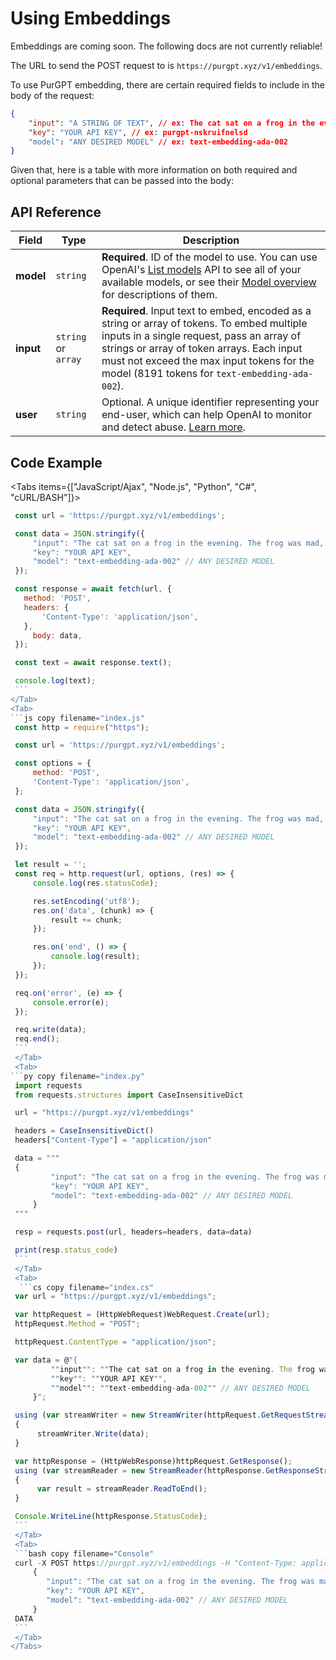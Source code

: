 
# Using Embeddings

<Callout type="warning" emoji="⚠️">
    Embeddings are coming soon. The following docs are not currently reliable!
</Callout>

The URL to send the POST request to is `https://purgpt.xyz/v1/embeddings`.

To use PurGPT embedding, there are certain required fields to include in the body of the request:

```json
{
    "input": "A STRING OF TEXT", // ex: The cat sat on a frog in the evening. The frog was mad, because it wanted to sleep.
    "key": "YOUR API KEY", // ex: purgpt-nskruifnelsd
    "model": "ANY DESIRED MODEL" // ex: text-embedding-ada-002
} 
```

Given that, here is a table with more information on both required and optional parameters that can be passed into the body:

## API Reference

| **Field**   | **Type**                 | **Description**                                                                                                                                                                                                                                                                                                                                                                                                                                                                                                                                                                                                                                                                                                                                                             |
|---------|----------------------|-------------------------------------------------------------------------------------------------------------------------------------------------------------------------------------------------------------------------------------------------------------------------------------------------------------------------------------------------------------------------------------------------------------------------------------------------------------------------------------------------------------------------------------------------------------------------------------------------------------------------------------------------------------------------------------------------------------------------------------------------------------------------|
| **model**   | `string`             | **Required**. ID of the model to use. You can use OpenAI's [List models](https://platform.openai.com/docs/api-reference/models/list) API to see all of your available models, or see their [Model overview](https://platform.openai.com/docs/models/overview) for descriptions of them.                                                                                                                                                                                                                                                                                                                                                                                                                                                                                                                                                                                                         |
| **input**   | `string` or `array`  | **Required**. Input text to embed, encoded as a string or array of tokens. To embed multiple inputs in a single request, pass an array of strings or array of token arrays. Each input must not exceed the max input tokens for the model (8191 tokens for `text-embedding-ada-002`).                                                                                                                                                                                                                                                                                                                                                                                       |
| **user**    | `string`             | Optional. A unique identifier representing your end-user, which can help OpenAI to monitor and detect abuse. [Learn more](https://platform.openai.com/docs/guides/safety-best-practices/end-user-ids).                                                                                                                                                                                                                                                                                                                                                                                                                                                                                                                                                                                                                                                 |

## Code Example

<Tabs items={["JavaScript/Ajax", "Node.js", "Python", "C#", "cURL/BASH"]}>
  <Tab>
   ```js copy filename="index.js"
    const url = 'https://purgpt.xyz/v1/embeddings';

    const data = JSON.stringify({
        "input": "The cat sat on a frog in the evening. The frog was mad, because it wanted to sleep.",
        "key": "YOUR API KEY",
        "model": "text-embedding-ada-002" // ANY DESIRED MODEL
    });

    const response = await fetch(url, {
      method: 'POST',
      headers: {
          'Content-Type': 'application/json',
      },
        body: data,
    });

    const text = await response.text();

    console.log(text);
    ```
  </Tab>
  <Tab>
   ```js copy filename="index.js"
    const http = require("https");

    const url = 'https://purgpt.xyz/v1/embeddings';

    const options = {
        method: 'POST',
        'Content-Type': 'application/json',
    };

    const data = JSON.stringify({
        "input": "The cat sat on a frog in the evening. The frog was mad, because it wanted to sleep.",
        "key": "YOUR API KEY",
        "model": "text-embedding-ada-002" // ANY DESIRED MODEL
    });

    let result = '';
    const req = http.request(url, options, (res) => {
        console.log(res.statusCode);

        res.setEncoding('utf8');
        res.on('data', (chunk) => {
            result += chunk;
        });

        res.on('end', () => {
            console.log(result);
        });
    });

    req.on('error', (e) => {
        console.error(e);
    });

    req.write(data);
    req.end();
    ```
    </Tab>
    <Tab>
   ```py copy filename="index.py"
    import requests
    from requests.structures import CaseInsensitiveDict

    url = "https://purgpt.xyz/v1/embeddings"

    headers = CaseInsensitiveDict()
    headers["Content-Type"] = "application/json"

    data = """
    {
            "input": "The cat sat on a frog in the evening. The frog was mad, because it wanted to sleep.",
            "key": "YOUR API KEY",
            "model": "text-embedding-ada-002" // ANY DESIRED MODEL
        }
    """

    resp = requests.post(url, headers=headers, data=data)

    print(resp.status_code)
    ```
    </Tab>
    <Tab>
     ```cs copy filename="index.cs" 
    var url = "https://purgpt.xyz/v1/embeddings";

    var httpRequest = (HttpWebRequest)WebRequest.Create(url);
    httpRequest.Method = "POST";

    httpRequest.ContentType = "application/json";

    var data = @"{
            ""input"": ""The cat sat on a frog in the evening. The frog was mad, because it wanted to sleep"",
            ""key"": ""YOUR API KEY"",
            ""model"": ""text-embedding-ada-002"" // ANY DESIRED MODEL
        }";

    using (var streamWriter = new StreamWriter(httpRequest.GetRequestStream()))
    {
         streamWriter.Write(data);
    }

    var httpResponse = (HttpWebResponse)httpRequest.GetResponse();
    using (var streamReader = new StreamReader(httpResponse.GetResponseStream()))
    {
         var result = streamReader.ReadToEnd();
    }

    Console.WriteLine(httpResponse.StatusCode);
    ```
    </Tab>
    <Tab>
    ```bash copy filename="Console"
    curl -X POST https://purgpt.xyz/v1/embeddings -H "Content-Type: application/json" --data-binary @- <<DATA
        {
           "input": "The cat sat on a frog in the evening. The frog was mad, because it wanted to sleep.",
           "key": "YOUR API KEY",
           "model": "text-embedding-ada-002" // ANY DESIRED MODEL
        }
    DATA
    ```
    </Tab>
</Tabs>